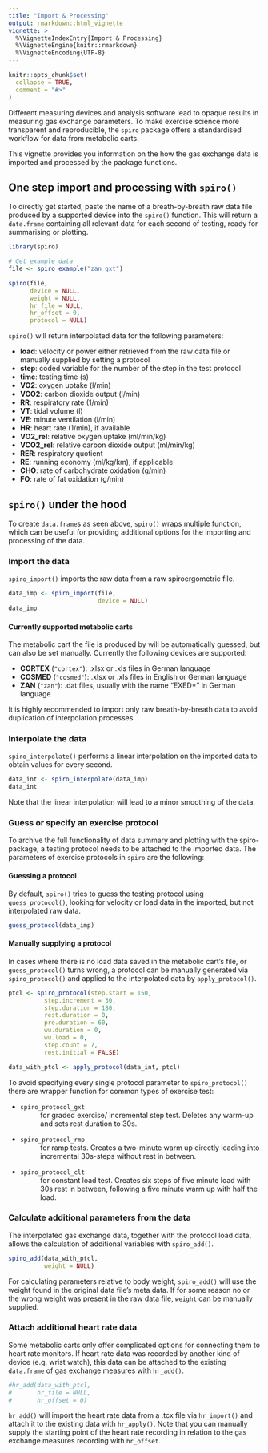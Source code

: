 ```yaml
---
title: "Import & Processing"
output: rmarkdown::html_vignette
vignette: >
  %\VignetteIndexEntry{Import & Processing}
  %\VignetteEngine{knitr::rmarkdown}
  %\VignetteEncoding{UTF-8}
---
```


```r
knitr::opts_chunk$set(
  collapse = TRUE,
  comment = "#>"
)
```

Different measuring devices and analysis software lead to opaque results in measuring gas exchange parameters. To make exercise science more transparent and reproducible, the `spiro` package offers a standardised workflow for data from metabolic carts.

This vignette provides you information on the how the gas exchange data is imported and processed by the package functions.

## One step import and processing with `spiro()`

To directly get started, paste the name of a breath-by-breath raw data file produced by a supported device into the `spiro()` function. This will return a `data.frame` containing all relevant data for each second of testing, ready for summarising or plotting.

```r
library(spiro)

# Get example data
file <- spiro_example("zan_gxt")

spiro(file,
      device = NULL,
      weight = NULL,
      hr_file = NULL,
      hr_offset = 0,
      protocol = NULL)

```

`spiro()` will return interpolated data for the following parameters:

* **load**: velocity or power either retrieved from the raw data file or manually supplied by setting a protocol
* **step**: coded variable for the number of the step in the test protocol
* **time**: testing time (s)
* **VO2**: oxygen uptake (l/min)
* **VCO2**: carbon dioxide output (l/min)
* **RR**: respiratory rate (1/min)
* **VT**: tidal volume (l)
* **VE**: minute ventilation (l/min)
* **HR**: heart rate (1/min), if available
* **VO2_rel**: relative oxygen uptake (ml/min/kg)
* **VCO2_rel**: relative carbon dioxide output (ml/min/kg)
* **RER**: respiratory quotient
* **RE**: running economy (ml/kg/km), if applicable
* **CHO**: rate of carbohydrate oxidation (g/min)
* **FO**: rate of fat oxidation (g/min)

## `spiro()` under the hood

To create `data.frame`s as seen above, `spiro()` wraps multiple function, which can be useful for providing additional options for the importing and processing of the data.

<!-- Add function scheme here -->

### Import the data

`spiro_import()` imports the raw data from a raw spiroergometric file.
```r
data_imp <- spiro_import(file,
                         device = NULL)
data_imp
```

#### Currently supported metabolic carts

The metabolic cart the file is produced by will be automatically guessed, but can also be set manually. Currently the following devices are supported:

* **CORTEX** (`"cortex"`): .xlsx or .xls files in German language
* **COSMED** (`"cosmed"`): .xlsx or .xls files in English or German language
* **ZAN** (`"zan"`): .dat files, usually with the name "EXED*" in German language

It is highly recommended to import only raw breath-by-breath data to avoid duplication of interpolation processes.

### Interpolate the data

`spiro_interpolate()` performs a linear interpolation on the imported data to obtain values for every second.
```r
data_int <- spiro_interpolate(data_imp)
data_int
```

Note that the linear interpolation will lead to a minor smoothing of the data.

### Guess or specify an exercise protocol

To archive the full functionality of data summary and plotting with the spiro-package, a testing protocol needs to be attached to the imported data. The parameters of exercise protocols in `spiro` are the following:

<!-- Insert Picture of protocol variables -->

#### Guessing a protocol

By default, `spiro()` tries to guess the testing protocol using `guess_protocol()`, looking for velocity or load data in the imported, but not interpolated raw data.

```r
guess_protocol(data_imp)

```

#### Manually supplying a protocol

In cases where there is no load data saved in the metabolic cart's file, or `guess_protocol()` turns wrong, a protocol can be manually generated via `spiro_protocol()` and applied to the interpolated data by `apply_protocol()`.

```r
ptcl <- spiro_protocol(step.start = 150, 
          step.increment = 30, 
          step.duration = 180,
          rest.duration = 0, 
          pre.duration = 60, 
          wu.duration = 0,
          wu.load = 0, 
          step.count = 7, 
          rest.initial = FALSE)

data_with_ptcl <- apply_protocol(data_int, ptcl)
```

To avoid specifying every single protocol parameter to `spiro_protocol()` there are wrapper function for common types of exercise test:

* `spiro_protocol_gxt`
  : for graded exercise/ incremental step test. Deletes any warm-up and sets rest duration to 30s.
* `spiro_protocol_rmp`
  : for ramp tests. Creates a two-minute warm up directly leading into incremental 30s-steps without rest in between.
* `spiro_protocol_clt`
  : for constant load test. Creates six steps of five minute load with 30s rest in between, following a five minute warm up with half the load.

### Calculate additional parameters from the data

The interpolated gas exchange data, together with the protocol load data, allows the calculation of additional variables with `spiro_add()`.

```r
spiro_add(data_with_ptcl,
          weight = NULL)

```

For calculating parameters relative to body weight, `spiro_add()` will use the weight found in the original data file's meta data. If for some reason no or the wrong weight was present in the raw data file, `weight` can be manually supplied.

### Attach additional heart rate data

Some metabolic carts only offer complicated options for connecting them to heart rate monitors. If heart rate data was recorded by another kind of device (e.g. wrist watch), this data can be attached to the existing `data.frame` of gas exchange measures with `hr_add()`.

```r
#hr_add(data_with_ptcl,
#       hr_file = NULL,
#       hr_offset = 0)
```

`hr_add()` will import the heart rate data from a .tcx file via `hr_import()` and attach it to the existing data with `hr_apply()`. Note that you can manually supply the starting point of the heart rate recording in relation to the gas exchange measures recording with `hr_offset`.
